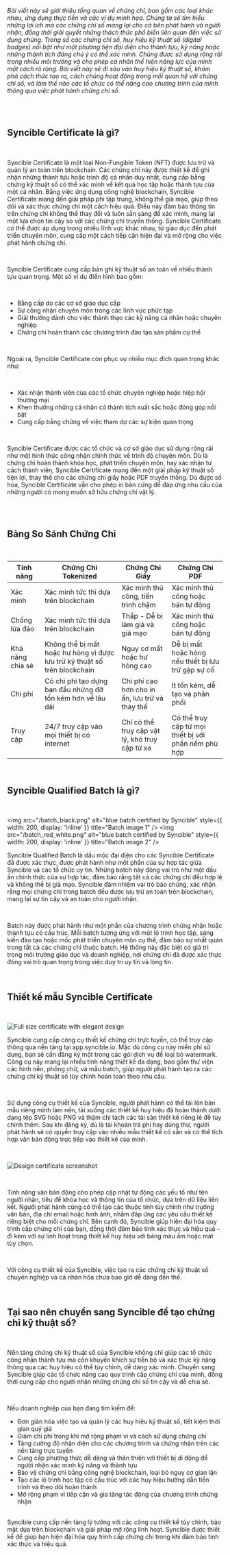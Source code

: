 _Bài viết này sẽ giới thiệu tổng quan về chứng chỉ, bao gồm các loại khác nhau, ứng dụng thực tiễn và các ví dụ minh họa. Chúng ta sẽ tìm hiểu những lợi ích mà các chứng chỉ số mang lại cho cả bên phát hành và người nhận, đồng thời giải quyết những thách thức phổ biến liên quan đến việc sử dụng chúng. Trong số các chứng chỉ số, huy hiệu kỹ thuật số (digital badges) nổi bật như một phương tiện đại diện cho thành tựu, kỹ năng hoặc những thành tích đáng chú ý có thể xác minh. Chúng được sử dụng rộng rãi trong nhiều môi trường và cho phép cá nhân thể hiện năng lực của mình một cách rõ ràng. Bài viết này sẽ đi sâu vào huy hiệu kỹ thuật số, khám phá cách thức tạo ra, cách chúng hoạt động trong mối quan hệ với chứng chỉ số, và làm thế nào các tổ chức có thể nâng cao chương trình của mình thông qua việc phát hành chứng chỉ số._

<br />
<div className="border"></div>
<br />

## <div id="syncible-certificate">Syncible Certificate là gì?</div>

<br />

Syncible Certificate là một loại Non-Fungible Token (NFT) được lưu trữ và quản lý an toàn trên blockchain. Các chứng chỉ này được thiết kế để ghi nhận những thành tựu hoặc trình độ cá nhân duy nhất, cung cấp bằng chứng kỹ thuật số có thể xác minh về kết quả học tập hoặc thành tựu của một cá nhân. Bằng việc ứng dụng công nghệ blockchain, Syncible Certificate mang đến giải pháp phi tập trung, không thể giả mạo, giúp theo dõi và xác thực chứng chỉ một cách hiệu quả. Điều này đảm bảo thông tin trên chứng chỉ không thể thay đổi và luôn sẵn sàng để xác minh, mang lại một lựa chọn tin cậy so với các chứng chỉ truyền thống. Syncible Certificate có thể được áp dụng trong nhiều lĩnh vực khác nhau, từ giáo dục đến phát triển chuyên môn, cung cấp một cách tiếp cận hiện đại và mở rộng cho việc phát hành chứng chỉ.

<br />

Syncible Certificate cung cấp bản ghi kỹ thuật số an toàn về nhiều thành tựu quan trọng. Một số ví dụ điển hình bao gồm:

<br />

- Bằng cấp do các cơ sở giáo dục cấp
- Sự công nhận chuyên môn trong các lĩnh vực phức tạp
- Giải thưởng dành cho việc thành thạo các kỹ năng cá nhân hoặc chuyên nghiệp
- Chứng chỉ hoàn thành các chương trình đào tạo sản phẩm cụ thể

<br />

Ngoài ra, Syncible Certificate còn phục vụ nhiều mục đích quan trọng khác như:

<br />

- Xác nhận thành viên của các tổ chức chuyên nghiệp hoặc hiệp hội thương mại
- Khen thưởng những cá nhân có thành tích xuất sắc hoặc đóng góp nổi bật
- Cung cấp bằng chứng về việc tham dự các sự kiện quan trọng

<br />

Syncible Certificate được các tổ chức và cơ sở giáo dục sử dụng rộng rãi như một hình thức công nhận chính thức về trình độ chuyên môn. Dù là chứng chỉ hoàn thành khóa học, phát triển chuyên môn, hay xác nhận tư cách thành viên, Syncible Certificate mang đến một giải pháp kỹ thuật số tiện lợi, thay thế cho các chứng chỉ giấy hoặc PDF truyền thống. Dù được số hóa, Syncible Certificate vẫn cho phép in bản cứng để đáp ứng nhu cầu của những người có mong muốn sở hữu chứng chỉ vật lý.

<br />

<br />

## <div id="bang-so-sanh-chung-chi">Bảng So Sánh Chứng Chỉ</div>

<br />

<table className="table-fixed border-separate border-spacing-0 overflow-hidden">
  <thead className="h-[88px] rounded-t-[1.25rem] border bg-white/50">
    <tr>
      <th className="rounded-tl-[1.25rem] border border-r-0">Tính năng</th>
      <th className="border border-r-0">Chứng Chỉ Tokenized</th>
      <th className="border border-r-0">Chứng Chỉ Giấy</th>
      <th className="rounded-tr-[1.25rem] border">Chứng Chỉ PDF</th>
    </tr>
  </thead>
  <tbody className="text-[#6C6D71]">
    <tr className="h-[108px]">
      <td className="border border-r-0 border-t-0 p-2">Xác minh</td>
      <td className="border border-r-0 border-t-0 p-2">Xác minh tức thì dựa trên blockchain</td>
      <td className="border border-r-0 border-t-0 p-2">Xác minh thủ công, tiến trình chậm</td>
      <td className="border border-t-0 p-2">Xác minh thủ công hoặc bán tự động</td>
    </tr>
    <tr className="h-[108px]">
      <td className="border border-r-0 border-t-0 p-2">Chống lừa đảo</td>
      <td className="border border-r-0 border-t-0 p-2">Xác minh tức thì dựa trên blockchain</td>
      <td className="border border-r-0 border-t-0 p-2">Thấp - Dễ bị làm giả và giả mạo</td>
      <td className="border border-r-0 border-t-0 p-2">Xác minh thủ công hoặc bán tự động</td>
    </tr>
    <tr className="h-[108px]">
      <td className="border border-r-0 border-t-0 p-2">Khả năng chia sẻ</td>
      <td className="border border-r-0 border-t-0 p-2">
        Không thể bị mất hoặc hư hỏng vì được lưu trữ kỹ thuật số trên blockchain
      </td>
      <td className="border border-r-0 border-t-0 p-2">Nguy cơ mất hoặc hư hỏng cao</td>
      <td className="border border-t-0 p-2">Dễ bị mất hoặc hỏng nếu thiết bị lưu trữ gặp sự cố</td>
    </tr>
    <tr className="h-[108px]">
      <td className="border border-r-0 border-t-0 p-2">Chi phí</td>
      <td className="border border-r-0 border-t-0 p-2">
        Có chi phí tạo dựng ban đầu những đỡ tốn kém hơn về lâu dài
      </td>
      <td className="border border-r-0 border-t-0 p-2">
        Chi phí cao hơn cho in ấn, lưu trữ và thay thế
      </td>
      <td className="border border-t-0  p-2">It tốn kém, dễ tạo và phân phối</td>
    </tr>
    <tr className="h-[108px]">
      <td className="rounded-bl-[1.25rem] border border-r-0 border-t-0 p-2">Truy cập</td>
      <td className="border border-r-0 border-t-0 p-2">
        24/7 truy cập vào mọi thiết bị có internet
      </td>
      <td className="border border-r-0 border-t-0 p-2">
        Chỉ có thể truy cập vật lý, khó truy cập từ xa
      </td>
      <td className="rounded-br-[1.25rem] border border-t-0 p-2">
        Có thể truy cập từ mọi thiết bị với phần nềm phù hợp
      </td>
    </tr>
  </tbody>
</table>

<br />

## <div id="syncible-qualified-batch">Syncible Qualified Batch là gì?</div>

<br />

<img
  src="/batch_black.png"
  alt="blue batch certified by Syncible"
  style={{ width: 200, display: 'inline' }}
  title="Batch image 1"
/>
<img
  src="/batch_red_white.png"
  alt="blue batch certified by Syncible"
  style={{ width: 200, display: 'inline' }}
  title="Batch image 2"
/>

Syncible Qualified Batch là dấu mộc đại diện cho các Syncible Certificate đã được xác thực, được phát hành như một phần của sự hợp tác giữa Syncible và các tổ chức uy tín. Những batch này đóng vai trò như một dấu ấn chính thức của sự hợp tác, đảm bảo rằng tất cả các chứng chỉ đều hợp lệ và không thể bị giả mạo. Syncible đảm nhiệm vai trò bảo chứng, xác nhận rằng mọi chứng chỉ trong batch đều được lưu trữ an toàn trên blockchain, mang lại sự tin cậy và an toàn cho người nhận.

<br />

Batch này được phát hành như một phần của chương trình chứng nhận hoặc thành tựu có cấu trúc. Mỗi batch tương ứng với một lộ trình học tập, sáng kiến đào tạo hoặc mốc phát triển chuyên môn cụ thể, đảm bảo sự nhất quán trong tất cả các chứng chỉ thuộc batch. Hệ thống này đặc biệt có giá trị trong môi trường giáo dục và doanh nghiệp, nơi chứng chỉ đã được xác thực đóng vai trò quan trọng trong việc duy trì uy tín và lòng tin.

<br />

## <div id="design-a-syncible-certificate-template">Thiết kế mẫu Syncible Certificate</div>

<br />

<img
  src="/ElegantParticipationCertificate.png"
  alt="Full size certificate with elegant design"
  title="Full size certificate with elegant design"
/>
<br />

Syncible cung cấp công cụ thiết kế chứng chỉ trực tuyến, có thể truy cập thông qua nền tảng tại app.syncible.io. Mặc dù công cụ này miễn phí sử dụng, bạn sẽ cần đăng ký một trong các gói dịch vụ để loại bỏ watermark. Công cụ này mang lại nhiều tính năng thiết kế đa dạng, bao gồm thư viện các hình nền, phông chữ, và mẫu batch, giúp người phát hành tạo ra các chứng chỉ kỹ thuật số tùy chỉnh hoàn toàn theo nhu cầu.

<br />

Sử dụng công cụ thiết kế của Syncible, người phát hành có thể tải lên bản mẫu riêng mình làm nền, tải xuống các thiết kế huy hiệu đã hoàn thành dưới dạng tệp SVG hoặc PNG và thậm chí tách các tài sản thiết kế riêng lẻ để tùy chỉnh thêm. Sau khi đăng ký, dù là tài khoản trả phí hay dùng thử, người phát hành sẽ có quyền truy cập vào nhiều mẫu thiết kế có sẵn và có thể tích hợp văn bản động trực tiếp vào thiết kế của mình.

<br />

<img
  src="/certificate_custom.png"
  alt="Design certificate screenshot"
  title="Design certificate screenshot"
/>

<br />

Tính năng văn bản động cho phép cập nhật tự động các yếu tố như tên người nhận, tiêu đề khóa học và thông tin của tổ chức, dựa trên dữ liệu liên kết. Người phát hành cũng có thể tạo các thuộc tính tùy chỉnh như trường văn bản, địa chỉ email hoặc hình ảnh, nhằm đáp ứng các yêu cầu thiết kế riêng biệt cho mỗi chứng chỉ. Bên cạnh đó, Syncible giúp hiện đại hóa quy trình cấp chứng chỉ của bạn, đồng thời đảm bảo tính xác thực và hiệu quả – đi kèm với sự linh hoạt trong thiết kế huy hiệu với bảng màu ấm hoặc mát tùy chọn.

<br />

Với công cụ thiết kế của Syncible, việc tạo ra các chứng chỉ kỹ thuật số chuyên nghiệp và cá nhân hóa chưa bao giờ dễ dàng đến thế.

<br />

## <div id="why-switch-to-syncible-for-custom-digital-certificates">Tại sao nên chuyển sang Syncible để tạo chứng chỉ kỹ thuật số?</div>

<br />

Nền tảng chứng chỉ kỹ thuật số của Syncible không chỉ giúp các tổ chức công nhận thành tựu mà còn khuyến khích sự tiến bộ và xác thực kỹ năng thông qua các huy hiệu có thể tùy chỉnh, dễ dàng xác minh. Chuyển sang Syncible giúp các tổ chức nâng cao quy trình cấp chứng chỉ của mình, đồng thời cung cấp cho người nhận những chứng chỉ số tin cậy và dễ chia sẻ.

<br />

Nếu doanh nghiệp của bạn đang tìm kiếm để:

- Đơn giản hóa việc tạo và quản lý các huy hiệu kỹ thuật số, tiết kiệm thời gian quý giá
- Giảm chi phí trong khi mở rộng phạm vi và cách sử dụng chứng chỉ
- Tăng cường độ nhận diện cho các chương trình và chứng nhận trên các nền tảng trực tuyến
- Cung cấp phương thức dễ dàng và thân thiện với thiết bị di động để người nhận xác minh kỹ năng và thành tựu
- Bảo vệ chứng chỉ bằng công nghệ blockchain, loại bỏ nguy cơ gian lận
- Tạo các lộ trình học tập có cấu trúc với các huy hiệu hướng dẫn tiến trình và theo dõi hoàn thành
- Mở rộng phạm vi tiếp cận và gia tăng tác động của chương trình chứng nhận

<br />
Syncible cung cấp nền tảng lý tưởng với các công cụ thiết kế tùy chỉnh, bảo mật dựa trên blockchain
và giải pháp mở rộng linh hoạt. Syncible được thiết kế để giúp bạn hiện đại hóa quy trình cấp chứng
chỉ trong khi đảm bảo tính xác thực và hiệu quả.
